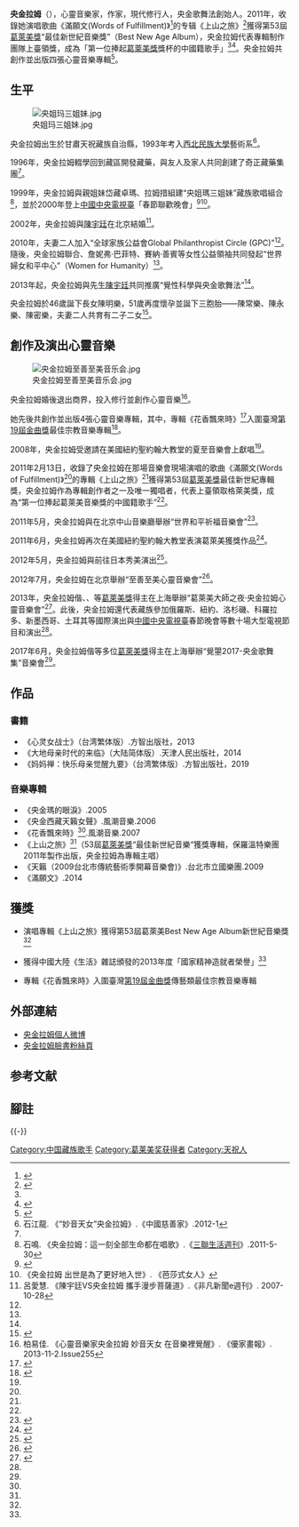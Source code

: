 {{Infobox Person
| 姓名 = 央金拉姆<br>
| 原文名=Yangjin Lamu
| 國籍 = {{PRC}}
| 民族 = [[藏族|藏族]]
| 出生地点={{CHN}}[[甘肃省|甘肃省]][[武威市|武威市]][[天祝藏族自治縣|天祝藏族自治縣]]
|職業=心靈音樂家 作家 禪修導師
|語言=[[藏語|藏語]]、[[普通話|國語]]、[[英語|英語]]
|教育程度=大學
|宗教信仰=[[佛教|佛教]]
|配偶={{marriage|[[陈宇廷|陈宇廷]]|2002}}
|音樂類型=新世纪音樂、心靈音樂
|唱片公司=風潮音樂／PAUL WINTER CONSORT
|相關團體=央姐瑪三姐妹
|獎項=演唱專輯《上山之旅》獲得第53屆[[葛萊美獎|葛萊美獎]]Best New Age Album新世紀音樂獎<ref name=":1">{{Cite web|url=https://web.archive.org/web/20150521154337/http:/www.bjd.com.cn/10wy/201102/t20110215_661349.html|title=中国藏族歌唱家央金拉姆捧起葛莱美奖杯 穿藏服登台|publisher=中国新闻网}}</ref>，獲中國大陸《生活》雜誌頒發的「國家精神造就者榮譽」<ref name=":2">《央金拉姆：自性是最終之家》.《生活》.2013-12</ref>

|signature     = 
|website       = 
|footnotes     = 
}}
'''央金拉姆'''（{{lang-bo|Yangjin Lamu}}），心靈音樂家，作家，現代修行人，央金歌舞法創始人。2011年，收錄她演唱歌曲《滿願文(Words of Fulfillment)》<ref name=":3">{{Cite web|url=https://paulwinter.bandcamp.com/track/yangjin-words-of-wish-fulfillment|title=《滿願文(Words of Fulfillment)》|access-date=2021-02-06|archive-date=2020-06-26|archive-url=https://web.archive.org/web/20200626140936/https://paulwinter.bandcamp.com/track/yangjin-words-of-wish-fulfillment|dead-url=no}}</ref>的专辑《上山之旅》<ref name=":4">{{Cite web|url=https://paulwinter.bandcamp.com/album/miho-journey-to-the-mountain|title=《上山之旅(Miho:Journey to the Mountain)》|access-date=2021-02-06|archive-date=2020-11-24|archive-url=https://web.archive.org/web/20201124233605/https://paulwinter.bandcamp.com/album/miho-journey-to-the-mountain|dead-url=no}}</ref>獲得第53屆[[葛萊美獎|葛萊美獎]]“最佳新世紀音樂獎”（Best New Age Album），央金拉姆代表專輯制作團隊上臺領獎，成為「第一位捧起[[葛萊美獎|葛萊美獎]]獎杯的中國籍歌手」<ref name=":1"/><ref name=":5">{{Cite web|url=https://www.grammy.com/grammys/videos/paul-winter-consort-win-best-new-age-album|title=央金获葛莱美奖现场影视|access-date=2021-02-06|archive-date=2021-07-27|archive-url=https://web.archive.org/web/20210727072124/https://www.grammy.com/grammys/videos/paul-winter-consort-win-best-new-age-album}}</ref>。央金拉姆共創作並出版四張心靈音樂專輯<ref name=":6">{{Cite web|url=http://store.windmusic.com.tw/zh/artists/Yangjin_Lamu|title=風潮音樂人 央金拉姆|access-date=2021-02-06|archive-date=2020-07-28|archive-url=https://web.archive.org/web/20200728172741/http://store.windmusic.com.tw/zh/artists/Yangjin_Lamu|dead-url=no}}</ref>。

== 生平 ==

[[File:央姐玛三姐妹.jpg|thumb]]

央金拉姆出生於甘肅天祝藏族自治縣，1993年考入[[西北民族大學|西北民族大學]]藝術系<ref name=":8">石江龍. 《“妙音天女”央金拉姆》.《中國慈善家》.2012-1</ref>。

1996年，央金拉姆輟學回到藏區開發藏藥，與友人及家人共同創建了奇正藏藥集團<ref name=":8"/>。

1999年，央金拉姆與親姐妹岱藏卓瑪、拉姆措組建“央姐瑪三姐妹”藏族歌唱組合<ref name=":11">石鳴. 《央金拉姆：這一刻全部生命都在唱歌》.《[[三聯生活週刊|三聯生活週刊]]》.2011-5-30</ref>，並於2000年登上[[中國中央電視臺|中國中央電視臺]]「春節聯歡晚會」<ref name=":12">{{Cite web|url=http://www.tibetcul.com/people/dangdai/ysml/24437.html|title=央姐玛三姐妹组合|publisher=藏人文化网|access-date=2021-02-06|archive-date=2021-03-15|archive-url=https://web.archive.org/web/20210315160234/http://tibetcul.com/people/dangdai/ysml/24437.html|dead-url=no}}</ref><ref name=":13">《央金拉姆 出世是為了更好地入世》. 《芭莎式女人》</ref>。

2002年，央金拉姆與[[陳宇廷|陳宇廷]]在北京結婚<ref name=":14">呂愛慧. 《陳宇廷VS央金拉姆 攜手漫步菩薩道》.《非凡新聞e週刊》. 2007-10-28</ref>。

2010年，夫妻二人加入“全球家族公益會Global Philanthropist Circle (GPC)”<ref name=":8"/>。隨後，央金拉姆聯合{{tsl|en|Peggy Dulany||佩姬·洛克菲勒}}、詹妮弗·巴菲特、賽納·善賓等女性公益領袖共同發起“世界婦女和平中心”（Women for Humanity）<ref name=":8"/>。

2013年起，央金拉姆與先生[[陳宇廷|陳宇廷]]共同推廣“覺性科學與央金歌舞法”<ref name=":18"/>。

央金拉姆於46歲誕下長女陳明樂，51歲再度懷孕並誕下三胞胎——陳常樂、陳永樂、陳密樂，夫妻二人共育有二子二女<ref name=":23">{{Cite web|url=https://www.booklife.com.tw/baike-detail/1/1122?get=did-1136|title=從一心出家修行，到51歲生下3胞胎。央金拉姆從養兒育女體悟出的「媽媽禪」|publisher=圆神书活网|access-date=2021-02-06|archive-date=2020-10-01|archive-url=https://web.archive.org/web/20201001184207/https://www.booklife.com.tw/baike-detail/1/1122?get=did-1136|dead-url=no}}</ref>。

== 創作及演出心靈音樂 == 

[[File:央金拉姆至善至美音乐会.jpg|thumb]]

央金拉姆婚後退出商界，投入修行並創作心靈音樂<ref name=":15">柏易佳. 《心靈音樂家央金拉姆 妙音天女 在音樂裡覺醒》. 《優家畫報》. 2013-11-2.Issue255</ref>。

她先後共創作並出版4張心靈音樂專輯，其中，專輯《花香飄來時》<ref name=":16">{{Cite web|url=http://store.windmusic.com.tw/zh/CD/TCD-5294|title=《花香飄來時》|access-date=2021-02-06|archive-date=2020-10-26|archive-url=https://web.archive.org/web/20201026033607/http://store.windmusic.com.tw/zh/CD/TCD-5294|dead-url=no}}</ref>入圍臺灣[[第19屆金曲獎|第19屆金曲獎]]最佳宗教音樂專輯<ref name=":16">{{Cite web|url=http://store.windmusic.com.tw/zh/CD/TCD-5294|title=《花香飄來時》}}</ref>。

2008年，央金拉姆受{{tsl|en|Paul Winter||保羅·溫特}}邀請在美國紐約聖約翰大教堂的夏至音樂會上獻唱<ref name=":15"/>。

2011年2月13日，收錄了央金拉姆在那場音樂會現場演唱的歌曲《滿願文(Words of Fulfillment)》<ref name=":3"/>的專輯《上山之旅》<ref name=":4"/>獲得第53屆[[葛萊美獎|葛萊美獎]]最佳新世紀專輯獎，央金拉姆作為專輯創作者之一及唯一獨唱者，代表{{tsl|en|Paul Winter Consort||保羅·溫特樂團}}上臺領取格萊美獎，成為“第一位捧起葛萊美音樂獎的中國籍歌手”<ref name=":1"/>。

2011年5月，央金拉姆與{{tsl|en|Peter Buffett||彼得·巴菲特}}在北京中山音樂廳舉辦“世界和平祈福音樂會”<ref name=":17">{{Cite web|url=http://music.yule.sohu.com/20110506/n306890435.shtml|title=央金拉姆巴菲特心灵音乐会 东西方文化完美融合|publisher=搜狐网|access-date=2021-02-06|archive-date=2011-12-25|archive-url=https://web.archive.org/web/20111225141745/http://music.yule.sohu.com/20110506/n306890435.shtml|dead-url=no}}</ref>。

2011年6月，央金拉姆再次在美國紐約聖約翰大教堂表演葛萊美獲獎作品<ref name=":18">{{Cite web|url=https://baike.baidu.com/reference/5793359/ac6eSYrK_i5hXGFbuVlfEoq4FUMnYjAS3CXMVsgFayNKo44RqZJgpI5o5xRGfFU29PoXyNr9dLpdyG2umWb3i7qohTl_hvO2vf6th08|title=“觉曌2017-央金歌舞集”在上海举行，格莱美大事央金拉姆演绎自性天籁|publisher=凤凰网|access-date=2021-02-06|archive-date=2020-10-21|archive-url=https://web.archive.org/web/20201021232744/https://baike.baidu.com/reference/5793359/ac6eSYrK_i5hXGFbuVlfEoq4FUMnYjAS3CXMVsgFayNKo44RqZJgpI5o5xRGfFU29PoXyNr9dLpdyG2umWb3i7qohTl_hvO2vf6th08}}</ref>。

2012年5月，央金拉姆與{{tsl|en|Paul Winter Consort||保羅·溫特樂團}}前往日本秀美演出<ref name=":19">{{Cite book|title=心靈女戰士：快樂女人覺醒六法|author=央金拉姆|publisher=方智出版社|year=2013-1|isbn=9789861752969}}</ref>。

2012年7月，央金拉姆在北京舉辦“至善至美心靈音樂會”<ref name=":20">{{Cite web|url=http://ent.sina.com.cn/y/2012-08-01/12123700179.shtml|title=央金拉姆亮相“至善至美”音乐会|publisher=新浪网|access-date=2021-02-06|archive-date=2020-10-19|archive-url=https://web.archive.org/web/20201019170521/http://ent.sina.com.cn/y/2012-08-01/12123700179.shtml}}</ref>。

2013年，央金拉姆偕{{tsl|en|Steve Gorn||史特夫·戈恩}}、{{tsl|en|Eugene Friesen||尤金·弗雷森}}、{{tsl|en|Glen Velez||格倫·維萊斯}}等[[葛萊美獎|葛萊美獎]]得主在上海舉辦“葛萊美大師之夜·央金拉姆心靈音樂會”<ref name=":21">{{Cite web|url=https://www.chinaticket.com/shanghai/view/13563.html|title=格莱美大师之夜·央金拉姆心灵音乐会}}</ref>。此後，央金拉姆還代表藏族參加俄羅斯、紐約、洛杉磯、科羅拉多、新墨西哥、土耳其等國際演出與[[中國中央電視臺|中國中央電視臺]]春節晚會等數十場大型電視節目和演出<ref name=":15"/>。

2017年6月，央金拉姆偕{{tsl|en|Dhruba Ghosh||德鲁巴·戈什}}等多位[[葛萊美獎|葛萊美獎]]得主在上海舉辦“覺曌2017-央金歌舞集”音樂會<ref name=":18"/>。

== 作品 ==

===書籍===

*《心灵女战士》（台湾繁体版）.方智出版社，2013
*《大地母亲时代的来临》（大陆简体版）.天津人民出版社，2014
*《妈妈禅：快乐母亲觉醒九要》（台湾繁体版）.方智出版社，2019

===音樂專輯===

*《央金瑪的眼淚》.2005
*《央金西藏天籟女聲》.風潮音樂.2006
*《花香飄來時》<ref name=":16"/>.風潮音樂.2007
*《上山之旅》<ref name=":4"/>（53屆[[葛萊美獎|葛萊美獎]]“最佳新世紀音樂“獲獎專輯，保羅溫特樂團2011年製作出版，央金拉姆為專輯主唱）
*《天籟（2009台北市傳統藝術季開幕音樂會)》.台北市立國樂團.2009
*《滿願文》.2014

== 獲獎 ==

*演唱專輯《上山之旅》獲得第53屆葛萊美Best New Age Album新世紀音樂獎<ref name=":1"/>

*獲得中國大陸《生活》雜誌頒發的2013年度「國家精神造就者榮譽」<ref name=":2"/>

*專輯《花香飄來時》入圍臺灣[[第19屆金曲獎|第19屆金曲獎]]傳藝類最佳宗教音樂專輯

== 外部連結 ==
* [https://www.weibo.com/yangjinma?is_all=1 央金拉姆個人微博] {{Wayback|url=https://www.weibo.com/yangjinma?is_all=1 |date=20210727072128 }}
* [https://www.facebook.com/YangjinLamuFANS/ 央金拉姆臉書粉絲頁]

== 参考文献 ==
{{reflist|2}}

==腳註==
{{reflist}}
{{-}}

[[Category:中国藏族歌手|Category:中国藏族歌手]]
[[Category:葛莱美奖获得者|Category:葛莱美奖获得者]]
[[Category:天祝人|Category:天祝人]]